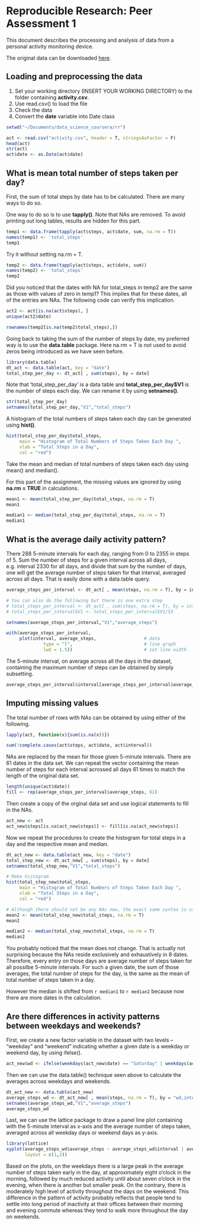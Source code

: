 # Reproducible Research: Peer Assessment 1

This document describes the processing and analysis of data from a personal activity monitoring device.

The original data can be downloaded [here](https://github.com/coopersnail/RepData_PeerAssessment1). 

## Loading and preprocessing the data
1. Set your working directory (INSERT YOUR WORKING DIRECTORY) to the folder containing **activity.csv**.
2. Use read.csv() to load the file
3. Check the data
4. Convert the **date** variable into Date class
```r
setwd("~/Documents/data_science_coursera/rr")

act <- read.csv("activity.csv", header = T, stringsAsFactor = F)
head(act)
str(act)
act$date <- as.Date(act$date)
```
  
## What is mean total number of steps taken per day?

First, the sum of total steps by date has to be calculated. There are many ways to do so. 

One way to do so is to use **tapply()**. Note that NAs are removed. To avoid printing out long tables, results are hidden for this part.
```r
temp1 <- data.frame(tapply(act$steps, act$date, sum, na.rm = T))
names(temp1) <- 'total_steps'
temp1
```

Try it without setting na.rm = T.
```r
temp2 <- data.frame(tapply(act$steps, act$date, sum))
names(temp2) <- 'total_steps'
temp2
```

Did you noticed that the dates with NA for total_steps in temp2 are the same as those with values of zero in temp1? This implies that for these dates, all of the entries are NAs. The following code can verify this implication.  
```r
act2 <- act[is.na(act$steps), ] 
unique(act2$date)

rownames(temp2[is.na(temp2$total_steps),])
```
  
  
Going back to taking the sum of the number of steps by date, my preferred way is to use the **data.table** package. Here na.rm = T is not used to avoid zeros being introduced as we have seen before. 
```r
library(data.table)
dt_act <- data.table(act, key = "date")
total_step_per_day <- dt_act[ , sum(steps), by = date] 
```

  
Note that 'total_step_per_day' is a data table and **total_step_per_day$V1** is the number of steps each day. We can rename it by using **setnames()**. 

```r
str(total_step_per_day)
setnames(total_step_per_day,"V1","total_steps")
```
  
  
A histogram of the total numbers of steps taken each day can be generated using **hist()**.   
```r
hist(total_step_per_day$total_steps,
     main = "Histogram of Total Numbers of Steps Taken Each Day ",
     xlab = "Total Steps in a Day",
     col = "red")

```
  
Take the mean and median of total numbers of steps taken each day using mean() and median().  

For this part of the assignment, the missing values are ignored by using **na.rm = TRUE** in calculations.   

```r
mean1 <- mean(total_step_per_day$total_steps, na.rm = T)
mean1

median1 <- median(total_step_per_day$total_steps, na.rm = T)
median1
```

## What is the average daily activity pattern?

There 288 5-minute intervals for each day, ranging from 0 to 2355 in steps of 5. Sum the number of steps for a given interval across all days, e.g. interval 2330 for all days, and divide that sum by the number of days, one will get the average number of steps taken for that interval, averaged across all days. That is easily done with a data.table query. 
```r
average_steps_per_interval <- dt_act[ , mean(steps, na.rm = T), by = interval] 

# You can also do the following but there is one extra step
# total_steps_per_interval <- dt_act[ , sum(steps, na.rm = T), by = interval]
# total_steps_per_interval$V1 <- total_steps_per_interval$V1/53

setnames(average_steps_per_interval,"V1","average_steps")

with(average_steps_per_interval,
     plot(interval, average_steps,                  # data
              type = "l",                           # line graph
              lwd = 1.5))                           # set line width
```

The 5-minute interval, on average across all the days in the dataset, containing the maximum number of steps can be obtained by simply subsetting. 
```r
average_steps_per_interval$interval[average_steps_per_interval$average_steps == max(average_steps_per_interval$average_steps)]
```
  
## Imputing missing values
The total number of rows with NAs can be obtained by using either of the following.
```r
lapply(act, function(x){sum(is.na(x))})

sum(!complete.cases(act$steps, act$date, act$interval))
```

NAs are replaced by the mean for those given 5-minute intervals. There are 61 dates in the data set. We can repeat the vector containing the mean number of steps for each interval acrossed all days 61 times to match the length of the original data set.   

```r
length(unique(act$date))
fill <- rep(average_steps_per_interval$average_steps, 61)
```
  
Then create a copy of the orginal data set and use logical statements to fill in the NAs. 
```r
act_new <- act
act_new$steps[is.na(act_new$steps)] <- fill[is.na(act_new$steps)]
```

Now we repeat the procedures to create the histogram for total steps in a day and the respective mean and median.

```r
dt_act_new <- data.table(act_new, key = "date")
total_step_new <- dt_act_new[ , sum(steps), by = date]
setnames(total_step_new,"V1","total_steps")

# Make histogram
hist(total_step_new$total_steps,
     main = "Histogram of Total Numbers of Steps Taken Each Day ",
     xlab = "Total Steps in a Day",
     col = "red")

# Although there should not be any NAs now, the exact same syntax is used here to demonstrate that the only difference between the current statisitics and the previous statistics is resulted from imputing the NAs. 
mean2 <- mean(total_step_new$total_steps, na.rm = T)
mean2

median2 <- median(total_step_new$total_steps, na.rm = T)
median2
```

You probably noticed that the mean does not change. That is actually not surprising because the NAs reside exclusively and exhaustively in 8 dates. Therefore, every entry on those days are average number of steps taken for all possilbe 5-minute intervals. For such a given date, the sum of those averages, the total number of steps for the day, is the same as the mean of total number of steps taken in a day. 

However the median is shifted from `r median1` to `r median2` because now there are more dates in the calculation. 

## Are there differences in activity patterns between weekdays and weekends?
  
First, we create a new factor variable in the dataset with two levels – “weekday” and “weekend” indicating whether a given date is a weekday or weekend day, by using ifelse().

```r
act_new$wd <- ifelse(weekdays(act_new$date) == "Saturday" | weekdays(act_new$date) == "Sunday", "Weekend", "Weekday")
```

Then we can use the data.table() technique seen above to calculate the averages across weekdays and weekends. 

```r
dt_act_new <- data.table(act_new)
average_steps_wd <- dt_act_new[ , mean(steps, na.rm = T), by = "wd,interval"] 
setnames(average_steps_wd,"V1","average_steps")
average_steps_wd
```

Last, we can use the lattice package to draw a panel line plot containing with the 5-minute interval as x-axis and the average number of steps taken, averaged across all weekday days or weekend days as y-axis.
```r
library(lattice)
xyplot(average_steps_wd$average_steps ~ average_steps_wd$interval | average_steps_wd$wd, type = "l", lwd = 1.5, xlab = "Interval", ylab = "Number of Steps",
       layout = c(1,2)) 
```
Based on the plots, on the weekdays there is a large peak in the average number of steps taken early in the day, at approximately eight o'clock in the morning, followed by much reduced activity until about seven o'clock in the evening, when there is another but smaller peak. On the contrary, there is moderately high level of activity throughout the days on the weekend. This difference in the pattern of activity probably reflects that people tend to settle into long period of inactivity at their offices between their morning and evening commute whereas they tend to walk more throughout the day on weekends. 